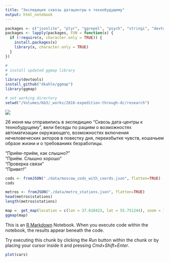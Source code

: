 ```yaml
---
title: "Экспедиция сквозь датацентры к технобудущему"
output: html_notebook
---
```


```r
packages <- c("jsonlite", "plyr", "ggrepel", "psych", "stringi", "devtools")
packages <- lapply(packages, FUN = function(x) {
  if (!require(x, character.only = TRUE)) {
    install.packages(x)
    library(x, character.only = TRUE)
  }
})

#
# install updated ggmap library
# 
library(devtools)
install_github("dkahle/ggmap")
library(ggmap)

# set working directory
setwd("/Volumes/bb3/_works/2016-expedition-through-dc/research")

```

![](http://gorod.tomsk.ru/uploads/34046/1295202914/9.jpg)

26 июня мы отправились в экспедицию “Сквозь дата-центры к технобудущему”, вели беседы по рациям о возможностях автоматизации окружающего, возможностях включения нечеловеческих акторов в повестку дня, переизбытке чувств, кошачьем образе жизни и о требованиях безработицы.

“Приём-приём, как слышно?”  
“Приём. Слышно хорошо”  
“Проверка связи”  
“Привет!”  

```r
cods <- fromJSON("./data/moscow_cods_with_coords.json", flatten=TRUE)
cods
```

```r
metros <- fromJSON("./data/metro_stations.json", flatten=TRUE)
head(metros$stations)
length(metros$stations)
```

```r
map =  get_map(location = c(lon = 37.618423, lat = 55.751244), zoom = 12, source="google")
ggmap(map)
```


This is an [R Markdown](http://rmarkdown.rstudio.com) Notebook. When you execute code within the notebook, the results appear beneath the code. 

Try executing this chunk by clicking the *Run* button within the chunk or by placing your cursor inside it and pressing *Cmd+Shift+Enter*. 

```r
plot(cars)
```

